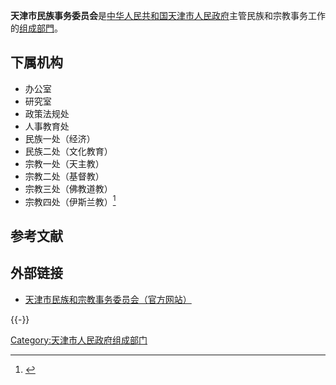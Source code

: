 {{Infobox PRCG
|机构名称=天津市民族事务委员会
|加挂牌子=天津市人民政府宗教事务局
|标志1=Red star.svg
|标志1说明=[[印章|印章]][[s:国务院关于国家行政机关和企业事业单位社会团体印章管理的规定|规定]]：[[直径|直径]]?厘米，中央刊[[五角星|五角星]]。
|职位1=主任
|人员1=刘广理
|职位2=副主任
|人员2=沈淑娟{{wrap}}元绍峰{{wrap}}熊国华
|人数2=3
|成立时间=
|上级机构=[[天津市人民政府|天津市人民政府]]
|机构类型=[[天津市人民政府组成部门|天津市人民政府组成部门]]
|行政级别=正地厅级
|前身=
|地址1=[[天津市|天津市]][[和平区_(天津市)|和平区]][[成都道_(天津)|成都道]]77号
|网站=天津市民族和宗教事务委员会
|网址=http://mzzj.tj.gov.cn/
}}

'''天津市民族事务委员会'''是[[中华人民共和国|中华人民共和国]][[天津市人民政府|天津市人民政府]]主管民族和宗教事务工作的[[天津市人民政府组成部门|组成部門]]。

==下属机构==
*办公室                               
*研究室                              
*政策法规处                       
*人事教育处                      
*民族一处（经济）           
*民族二处（文化教育）  
*宗教一处（天主教）     
*宗教二处（基督教）      
*宗教三处（佛教道教）
*宗教四处（伊斯兰教）<ref>{{Cite web |url=http://www.tjmw.gov.cn/ReligionSite/NsjgTitle.aspx |title=天津市民族和宗教事务委员会 |access-date=2010-01-01 |archive-date=2011-08-19 |archive-url=https://web.archive.org/web/20110819160516/http://www.tjmw.gov.cn/ReligionSite/NsjgTitle.aspx |dead-url=yes }}</ref>

==参考文献==
<references />

==外部链接==
*[https://web.archive.org/web/20091018141315/http://www.tjmw.gov.cn/ReligionSite/index.aspx 天津市民族和宗教事务委员会（官方网站）]

{{-}}
{{天津市人民政府}}

[[Category:天津市人民政府组成部门|Category:天津市人民政府组成部门]]